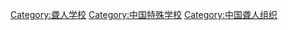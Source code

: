 [[Category:聋人学校|Category:聋人学校]]
[[Category:中国特殊学校|Category:中国特殊学校]]
[[Category:中国聋人组织|Category:中国聋人组织]]